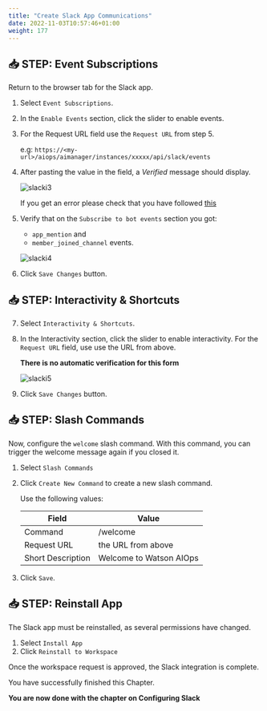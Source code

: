 ```yaml
---
title: "Create Slack App Communications"
date: 2022-11-03T10:57:46+01:00
weight: 177
---
```




## 📥 STEP: Event Subscriptions



Return to the browser tab for the Slack app. 


1. Select `Event Subscriptions`.

2. In the `Enable Events` section, click the slider to enable events. 

3. For the Request URL field use the `Request URL` from step 5.

	e.g: `https://<my-url>/aiops/aimanager/instances/xxxxx/api/slack/events`

4. After pasting the value in the field, a *Verified* message should display.

	![slacki3](./../images/slack/slacki3.png)

	If you get an error please check that you have followed [this](../../README_INSTALLATION.md#62-create-valid-cp4waiops-certificate-optional)

5. Verify that on the `Subscribe to bot events` section you got:

	*  `app_mention` and 
	*  `member_joined_channel` events.

	![slacki4](./../images/slack/slacki4.png)

6. Click `Save Changes` button.



## 📥 STEP: Interactivity & Shortcuts



7. Select `Interactivity & Shortcuts`. 

8. In the Interactivity section, click the slider to enable interactivity. For the `Request URL` field, use use the URL from above.

	**There is no automatic verification for this form**

	![slacki5](./../images/slack/slacki5.png)

9. Click `Save Changes` button.


## 📥 STEP: Slash Commands



Now, configure the `welcome` slash command. With this command, you can trigger the welcome message again if you closed it. 

1. Select  `Slash Commands`

2. Click `Create New Command` to create a new slash command. 

	Use the following values:
	
	
	| Field | Value |
	| --- | --- |
	|Command| /welcome|
	|Request URL|the URL from above|
	|Short Description| Welcome to Watson AIOps|

3. Click `Save`.


## 📥 STEP: Reinstall App



The Slack app must be reinstalled, as several permissions have changed. 

1. Select `Install App` 
2. Click `Reinstall to Workspace`

Once the workspace request is approved, the Slack integration is complete. 



<InlineNotification kind="success">

You have successfully finished this Chapter.

**You are now done with the chapter on  Configuring Slack**


</InlineNotification>

